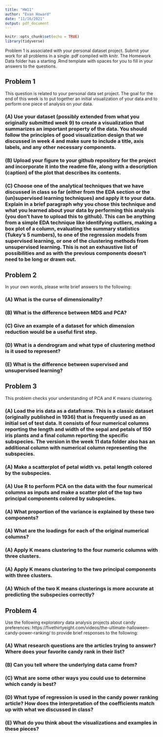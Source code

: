 ```yaml
---
title: "HW11"
author: "Evan Howard"
date: "11/16/2021"
output: pdf_document
---
```


```r
knitr::opts_chunk$set(echo = TRUE)
library(tidyverse)
```


Problem 1 is associated with your personal dataset project. Submit your work for all problems in a single .pdf compiled with knitr. The Homework Data folder has a starting .Rmd template with spaces for you to fill in your answers to the questions. 

## Problem 1

This question is related to your personal data set project. The goal for the end of this week is to put together an initial visualization of your data and to perform one piece of analysis on your data.  

### (A) Use your dataset (possibly extended from what you originally submitted week 9) to create a visualization that summarizes an important property of the data. You should follow the principles of good visualization design that we discussed in week 4 and make sure to include a title, axis labels, and any other necessary components. 

### (B) Upload your figure to your github repository for the project and incorporate it into the readme file, along with a description (caption) of the plot that describes its contents. 

### (C) Choose one of the analytical techniques that we have discussed in class so far (either from the EDA section or the (un)supervised learning techniques) and apply it to your data. Explain in a brief paragraph why you chose this technique and what you learned about your data by performing this analysis (you don't have to upload this to github). This can be anything from a simple EDA technique like identifying outliers, making a box plot of a column, evaluating the summary statistics (Tukey's 5 numbers), to one of the regression models from supervised learning, or one of the clustering methods from unsupervised learning. This is not an exhaustive list of possibilities and as with the previous components doesn't need to be long or drawn out.

## Problem 2

In your own words, please write brief answers to the following: 

### (A) What is the curse of dimensionality?

### (B) What is the difference between MDS and PCA?

### (C) Give an example of a dataset for which dimension reduction would be a useful first step. 

### (D) What is a dendrogram and what type of clustering method is it used to represent?

### (E) What is the difference between supervised and unsupervised learning? 

## Problem 3

This problem checks your understanding of PCA and K means clustering. 

### (A)  Load the iris data as a dataframe. This is a classic dataset (originally published in 1936) that is frequently used as an initial set of test data. It consists of four numerical columns reporting the length and width of the sepal and petals of 150 iris plants and a final column reporting the specific subspecies. The version in the week 11 data folder also has an additional column with numerical column representing the subspecies. 

### (A) Make a scatterplot of petal width vs. petal length colored by the subspecies.

### (A) Use R to perform PCA  on the data with the four numerical columns as inputs and make a scatter plot of the top two principal components colored by subspecies.

### (A) What proportion of the variance is explained by these two components?

### (A) What are the loadings for each of the original numerical columns?

### (A) Apply K means clustering to the four numeric columns with three clusters. 

### (A) Apply K means clustering to the two principal components with three clusters. 

### (A) Which of the two K means clusterings is more accurate at predicting the subspecies correctly?

## Problem 4 
Use the following exploratory data analysis projects about candy preferences:   https://fivethirtyeight.com/videos/the-ultimate-halloween-candy-power-ranking/   to provide brief responses to the following: 
 
### (A) What research questions are the articles trying to answer? Where does your favorite candy rank in their list?

### (B) Can you tell where the underlying data came from? 

### (C) What are some other ways you could use to determine which candy  is best?

### (D) What type of regression is used in the candy power ranking article? How does the interpretation of the coefficients match up with what we discussed in class?

### (E) What do you think about the visualizations and examples in these pieces?

